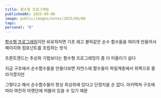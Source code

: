 ```yaml
---
title: 함수형 프로그래밍
publishedAt: 2025-09-08
image: public/images/notes/2025/09/08
tags:
personal: "0"
---
```

[함수형 프로그래밍](https://f-lab.kr/insight/understanding-functional-programming?gad_campaignid=22368870602&gbraid=0AAAAACGgUFdXwmVU4LmKM26XkgQJIsOPF)이란 비유하자면 기초 레고 블럭같은 순수 함수들을 여러개 만들어서 페이지와 컴포넌트를 조립하는 방식

프론트엔드는 추상화 기법보다는 함수형 프로그래밍이 좀 더 어울리기 쉽다

지금 구조에서 순수함수들을 만들다보면 자연스레 함수들이 파일계층에서 위쪽으로 올라가겠지만

그렇다고 해서 순수함수들이 항상 최상위에 있다고 단정지을 순 없다. 아키텍쳐 구조에 따라 여전히 아랫단에 머물러 있을 수 있기 때문
